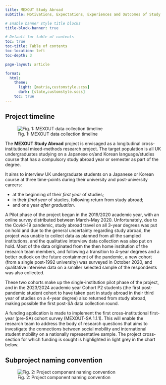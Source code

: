 ```yaml
---
title: MEXOUT Study Abroad
subtitle: Motivations, Expectations, Experiences and Outcomes of Study Abroad among UK undergraduates studying Japanese and Korean

# Enable banner style title blocks
title-block-banner: true

# Default for table of contents
toc: true
toc-title: Table of contents
toc-location: left
toc-depth: 3

page-layout: article

format:
  html:
    theme: 
      light: [matria,customstyle.scss]
      dark: [slate,customstyle.scss]
    toc: true
---
```


## Project timeline

::: {.column-screen-inset-right}

![Fig. 1: MEXOUT data collection timeline](cohort_planning_legend.png)

:::

The **MEXOUT Study Abroad** project is envisaged as a longitudinal cross-institutional mixed-methods research project. The target population is all UK undergraduates studying on a Japanese or/and Korean language/studies course that has a compulsory study abroad year or semester as part of the degree.

It aims to interview UK undergraduate students on a Japanese or Korean course at three time-points during their university and post-university careers: 

- at the beginning of their *first year* of studies; 
- in their *final year* of studies, following return from study abroad;
- and one year *after graduation*.

A Pilot phase of the project began in the 2019/2020 academic year, with an online survey distributed between March-May 2020. Unfortunately, due to the Covid-19 pandemic, study abroad travel on all 3-year degrees was put on hold and due to the general uncertainty regarding study abroad, the project was unable to collect data as planned from all the sampled institutions, and the qualitative interview data collection was also put on hold. Most of the data originated from the then home institution of the research team members, and following a transition to 4-year degrees and a better outlook on the future containment of the pandemic, a new cohort (from a single post-1992 university) was surveyed in October 2020, and qualitative interview data on a smaller selected sample of the respondents was also collected.

These two cohorts make up the single-institution pilot phase of the project, and in the 2023/2024 academic year Cohort P2 students (the first post-pandemic student cohort to have taken part in study abroad in their third year of studies on a 4-year degree) also returned from study abroad, making possible the first post-SA data collection round.

A funding application is made to implement the first cross-institutional first-year (pre-SA) cohort survey (MEXOUT-SA 1.1.1). This will enable the research team to address the body of research questions that aims to investigate the connections between social mobility and international student mobility on a nationally representative sample. The project cross-section for which funding is sought is highlighted in light grey in the chart below. 



<!-- ## Workplan timeline for MExtOut 1.1.1 -->



## Subproject naming convention

![Fig. 2: Project component naming convention](naming_graph.png)





